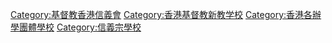 [[Category:基督教香港信義會|Category:基督教香港信義會]]
[[Category:香港基督教新教学校|Category:香港基督教新教学校]]
[[Category:香港各辦學團體學校|Category:香港各辦學團體學校]]
[[Category:信義宗學校|Category:信義宗學校]]